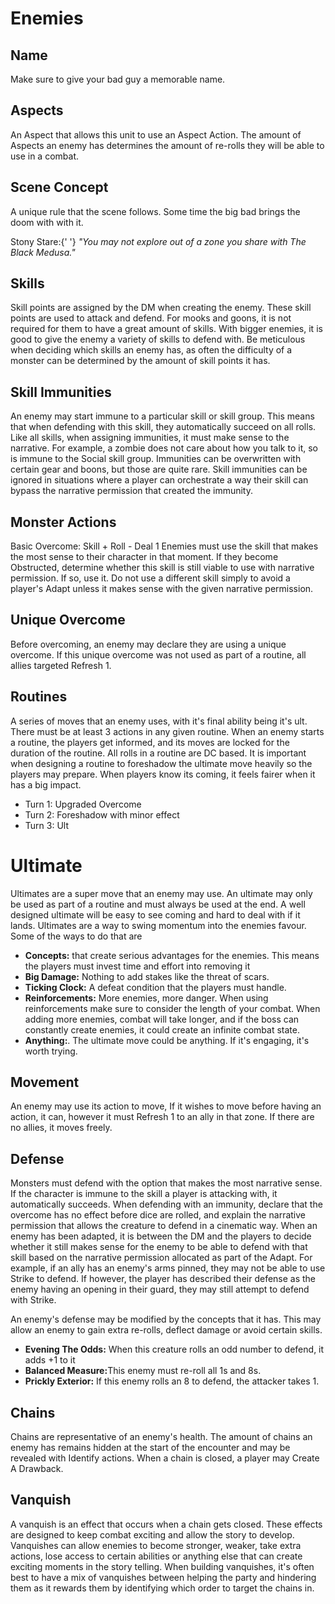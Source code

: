 
# Enemies

## Name

Make sure to give your bad guy a memorable name.

## Aspects

An Aspect that allows this unit to use an Aspect Action. The amount of Aspects an enemy has determines the amount of re-rolls they will be able to use in a combat.

## Scene Concept

A unique rule that the scene follows. Some time the big bad brings the doom with with it.

<Callout emoji="✨" color="pink.900" heading="The Black Medusa's Scene Concept">
    Stony Stare:{' '}
    <em>
        "You may not explore out of a zone you share with The Black Medusa."
    </em>
</Callout>

## Skills

Skill points are assigned by the DM when creating the enemy. These skill points are used to attack and defend. For mooks and goons, it is not required for them to have a great amount of skills. With bigger enemies, it is good to give the enemy a variety of skills to defend with. Be meticulous when deciding which skills an enemy has, as often the difficulty of a monster can be determined by the amount of skill points it has.

## Skill Immunities

An enemy may start immune to a particular skill or skill group. This means that when defending with this skill, they automatically succeed on all rolls. Like all skills, when assigning immunities, it must make sense to the narrative. For example, a zombie does not care about how you talk to it, so is immune to the Social skill group. Immunities can be overwritten with certain gear and boons, but those are quite rare. Skill immunities can be ignored in situations where a player can orchestrate a way their skill can bypass the narrative permission that created the immunity.

## Monster Actions

Basic Overcome: Skill + Roll - Deal 1 Enemies must use the skill that makes the most sense to their character in that moment. If they become Obstructed, determine whether this skill is still viable to use with narrative permission. If so, use it. Do not use a different skill simply to avoid a player's Adapt unless it makes sense with the given narrative permission.

## Unique Overcome

Before overcoming, an enemy may declare they are using a unique overcome. If this unique overcome was not used as part of a routine, all allies targeted Refresh 1.

## Routines

A series of moves that an enemy uses, with it's final ability being it's ult. There must be at least 3 actions in any given routine. When an enemy starts a routine, the players get informed, and its moves are locked for the duration of the routine. All rolls in a routine are DC based. It is important when designing a routine to foreshadow the ultimate move heavily so the players may prepare. When players know its coming, it feels fairer when it has a big impact.

<Callout emoji="✨" color="pink.900" heading="Generic Example Routine">
    <ul>
        <li>Turn 1: Upgraded Overcome</li>
        <li>Turn 2: Foreshadow with minor effect</li>
        <li>Turn 3: Ult</li>
    </ul>
</Callout>

# Ultimate

Ultimates are a super move that an enemy may use. An ultimate may only be used as part of a routine and must always be used at the end. A well designed ultimate will be easy to see coming and hard to deal with if it lands. Ultimates are a way to swing momentum into the enemies favour. Some of the ways to do that are

-   **Concepts:** that create serious advantages for the enemies. This means the players must invest time and effort into removing it
-   **Big Damage:** Nothing to add stakes like the threat of scars.
-   **Ticking Clock:** A defeat condition that the players must handle.
-   **Reinforcements:** More enemies, more danger. When using reinforcements make sure to consider the length of your combat. When adding more enemies, combat will take longer, and if the boss can constantly create enemies, it could create an infinite combat state.
-   **Anything:**. The ultimate move could be anything. If it's engaging, it's worth trying.

## Movement

An enemy may use its action to move, If it wishes to move before having an action, it can, however it must Refresh 1 to an ally in that zone. If there are no allies, it moves freely.

## Defense

Monsters must defend with the option that makes the most narrative sense. If the character is immune to the skill a player is attacking with, it automatically succeeds. When defending with an immunity, declare that the overcome has no effect before dice are rolled, and explain the narrative permission that allows the creature to defend in a cinematic way. When an enemy has been adapted, it is between the DM and the players to decide whether it still makes sense for the enemy to be able to defend with that skill based on the narrative permission allocated as part of the Adapt. For example, if an ally has an enemy's arms pinned, they may not be able to use Strike to defend. If however, the player has described their defense as the enemy having an opening in their guard, they may still attempt to defend with Strike.

An enemy's defense may be modified by the concepts that it has. This may allow an enemy to gain extra re-rolls, deflect damage or avoid certain skills.

<Callout emoji="✨" color='pink.900' heading="Example Defense Concepts">
    <ul>
        <li>
            <strong>Evening The Odds:</strong> When this creature rolls an odd number to defend, it adds +1 to it
        </li>
        <li>
            <strong>Balanced Measure:</strong>This enemy must re-roll all 1s and 8s.
        </li>
        <li>
            <strong>Prickly Exterior:</strong> If this enemy rolls an 8 to defend, the attacker takes 1.
        </li>
    </ul>

</Callout>

## Chains

Chains are representative of an enemy's health. The amount of chains an enemy has remains hidden at the start of the encounter and may be revealed with Identify actions. When a chain is closed, a player may Create A Drawback.

## Vanquish

A vanquish is an effect that occurs when a chain gets closed. These effects are designed to keep combat exciting and allow the story to develop. Vanquishes can allow enemies to become stronger, weaker, take extra actions, lose access to certain abilities or anything else that can create exciting moments in the story telling. When building vanquishes, it's often best to have a mix of vanquishes between helping the party and hindering them as it rewards them by identifying which order to target the chains in.
